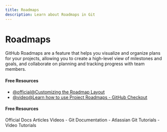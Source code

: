 ```yaml
---
title: Roadmaps
description: Learn about Roadmaps in Git
---
```


# Roadmaps

GitHub Roadmaps are a feature that helps you visualize and organize plans for your projects, allowing you to create a high-level view of milestones and goals, and collaborate on planning and tracking progress with team members.

#### Free Resources

- [@official@Customizing the Roadmap Layout](https://docs.github.com/en/issues/planning-and-tracking-with-projects/customizing-views-in-your-project/customizing-the-roadmap-layout)
- [@video@Learn how to use Project Roadmaps - GitHub Checkout](https://www.youtube.com/watch?v=D80u__nYYWw)

#### Free Resources

<Tabs defaultValue="official">
<TabsList>
<TabsTrigger value="official">Official Docs</TabsTrigger>
<TabsTrigger value="article">Articles</TabsTrigger>
<TabsTrigger value="video">Videos</TabsTrigger>
</TabsList>

<TabsContent value="official">
- <Link href="https://git-scm.com/docs">Git Documentation</Link>
</TabsContent>
<TabsContent value="article">
- <Link href="https://www.atlassian.com/git/tutorials">Atlassian Git Tutorials</Link>
</TabsContent>
<TabsContent value="video">
- <Link href="https://www.youtube.com/results?search_query=git+roadmaps+tutorial">Video Tutorials</Link>
</TabsContent>
</Tabs>
